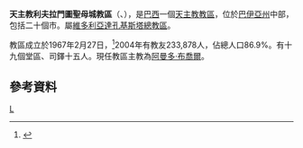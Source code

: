 {{Infobox Roman Catholic diocese
|name=利夫拉門圖聖母城

|jurisdiction=教區
|latin = Dioecesis Liberationis Marianae

|image =
|caption =
|location = [[巴西|巴西]]
|territory = [[巴伊亞州|巴伊亞州]]中部
|population =233,878

|rite = [[罗马礼|罗马礼]]
|patron = 
|province = 維多利亞達孔基斯塔
|established = 1967年
|cathedral =  聖母解救主教座堂 
|co-cathedral =
|leadership = 主教
|website =
|patriarch= 
|metropolitan = 
|ordinary = 阿曼多·布喬爾
|coadjutor archbishop =
|coadjutor bishop =
|auxiliary =
|emeritus =
}}
'''天主教利夫拉門圖聖母城教區'''（{{lang-la|Dioecesis Liberationis Marianae}}、{{lang-pt|Diocese de Livramento de Nossa Senhora}}），是[[巴西|巴西]]一個[[天主教|天主教]][[教區|教區]]，位於[[巴伊亞州|巴伊亞州]]中部，包括二十個市。屬[[天主教維多利亞達孔基斯塔總教區|維多利亞達孔基斯塔總教區]]。

教區成立於1967年2月27日，<ref>{{Cite web |url=http://www.vatican.va/holy_father/paul_vi/apost_constitutions/documents/hf_p-vi_apc_19670227_liberationis_lt.html |title=成立教區的宗座憲令 |access-date=2014-01-07 |archive-date=2014-02-03 |archive-url=https://web.archive.org/web/20140203121657/http://www.vatican.va/holy_father/paul_vi/apost_constitutions/documents/hf_p-vi_apc_19670227_liberationis_lt.html |dead-url=no }}</ref>2004年有教友233,878人，佔總人口86.9%。有十九個堂區、司鐸十五人。現任教區主教為[[阿曼多·布喬爾|阿曼多·布喬爾]]。

==參考資料==
{{reflist}}

[[Category:巴西天主教教區|L]]